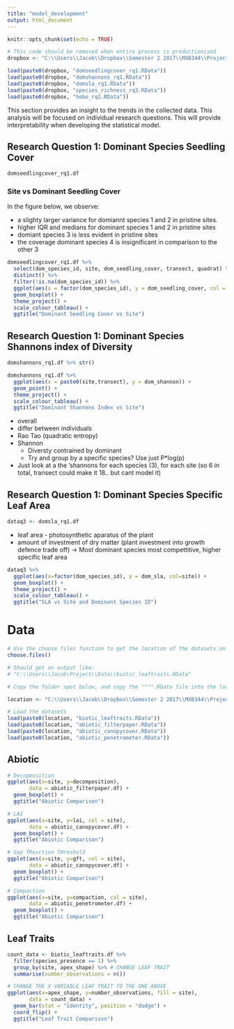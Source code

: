 ---
title: "model_development"
output: html_document
---

```{r setup, include=FALSE}
knitr::opts_chunk$set(echo = TRUE)
```


```{r load_datasets_exploratory_analysis}
# This code should be removed when entire process is productionised
dropbox <- "C:\\Users\\Jacob\\Dropbox\\Semester 2 2017\\MXB344\\Project\\Data\\"

load(paste0(dropbox, "domseedlingcover_rq1.RData"))
load(paste0(dropbox, "domshannons_rq1.RData"))
load(paste0(dropbox, "domsla_rq1.RData"))
load(paste0(dropbox, "species_richness_rq3.RData"))
load(paste0(dropbox, "hobo_rq2.RData"))
```

This section provides an insight to the trends in the collected data. This analysis will be focused on individual research questions. This will provide interpretability when developing the statistical model.

## Research Question 1: Dominant Species Seedling Cover
```{r}
domseedlingcover_rq1.df

```

### Site vs Dominant Seedling Cover
In the figure below, we observe:

  * a slighty larger variance for domiannt species 1 and 2 in pristine sites.
  * higher IQR and medians for dominant species 1 and 2 in pristine sites
  * domiant species 3 is less evident in pristine sites
  * the coverage dominant species 4 is insignificant in comparison to the other 3
  
```{r}
domseedlingcover_rq1.df %>%
  select(dom_species_id, site, dom_seedling_cover, transect, quadrat) %>%
  distinct() %>%
  filter(!is.na(dom_species_id)) %>%
  ggplot(aes(x = factor(dom_species_id), y = dom_seedling_cover, col = site)) +
  geom_boxplot() +
  theme_project() +
  scale_colour_tableau() +
  ggtitle("Dominant Seedling Cover vs Site")

```




## Research Question 1: Dominant Species Shannons index of Diversity
```{r}
domshannons_rq1.df %>% str()
```

```{r}
domshannons_rq1.df %>%
  ggplot(aes(x = paste0(site,transect), y = dom_shannon)) +
  geom_point() +
  theme_project() +
  scale_colour_tableau() +
  ggtitle("Dominant Shannons Index vs Site")


```


  * overall
  * differ between individuals
  * Rao Tao (quadratic entropy)
  * Shannon
    * Diversty contrained by dominant
    * Try and group by a specific species? Use just P*log(p)
  * Just look at a the 'shannons for each species (3), for each site (so 6 in total, transect could make it 18.. but cant model it)
  



## Research Question 1: Dominant Species Specific Leaf Area
```{r}
dataq3 <- domsla_rq1.df
```

  * leaf area - photosynthetic aparatus of the plant
  * amount of investment of dry matter (plant investment into growth defence trade off) -> Most dominant species most compettitive, higher specific leaf area


```{r}
dataq3 %>%
  ggplot(aes(x=factor(dom_species_id), y = dom_sla, col=site)) +
  geom_boxplot() +
  theme_project() +
  scale_colour_tableau() +
  ggtitle("SLA vs Site and Dominant Species ID")

```


# Data
```{r}
# Use the choose files function to get the location of the datasets on your computer
choose.files()

# Should get an output like:
# "C:\\Users\\Jacob\Project\\Data\\biotic_leaftraits.RData"

# Copy the folder spot below, and copy the """".RData file into the load function below

location <- "C:\\Users\\Jacob\\Dropbox\\Semester 2 2017\\MXB344\\Project\\Data\\"

# Load the datasets
load(paste0(location, "biotic_leaftraits.RData"))
load(paste0(location, "abiotic_filterpaper.RData"))
load(paste0(location, "abiotic_canopycover.RData"))
load(paste0(location, "abiotic_penetrometer.RData"))

```

## Abiotic
```{r}
# Decopmosition
ggplot(aes(x=site, y=decomposition),
       data = abiotic_filterpaper.df) + 
  geom_boxplot() +
  ggtitle("Abiotic Comparison") 

# LAI
ggplot(aes(x=site, y=lai, col = site),
       data = abiotic_canopycover.df) + 
  geom_boxplot() +
  ggtitle("Abiotic Comparison") 

# Gap fResction THreshold
ggplot(aes(x=site, y=gft, col = site),
       data = abiotic_canopycover.df) + 
  geom_boxplot() +
  ggtitle("Abiotic Comparison") 

# Compaction
ggplot(aes(x=site, y=compaction, col = site),
       data = abiotic_penetrometer.df) + 
  geom_boxplot() +
  ggtitle("Abiotic Comparison") 

```

## Leaf Traits
```{r}
count_data <- biotic_leaftraits.df %>%
  filter(species_presence == 1) %>%
  group_by(site, apex_shape) %>% # CHANGE LEAF TRAIT
  summarise(number_observations = n())

# CHANGE THE X VARIABLE LEAF TRAIT TO THE ONE ABOVE
ggplot(aes(x=apex_shape, y=number_observations, fill = site),
       data = count_data) + 
  geom_bar(stat = "identity", position = "dodge") +
  coord_flip() +
  ggtitle("Leaf Trait Comparison") 

```




